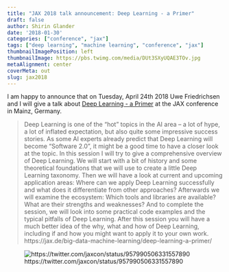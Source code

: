 ```yaml
---
title: "JAX 2018 talk announcement: Deep Learning - a Primer"
draft: false
author: Shirin Glander
date: '2018-01-30'
categories: ["conference", "jax"]
tags: ["deep learning", "machine learning", "conference", "jax"]
thumbnailImagePosition: left
thumbnailImage: https://pbs.twimg.com/media/DUt3SXyUQAE3TOv.jpg
metaAlignment: center
coverMeta: out
slug: jax2018
---
```


I am happy to announce that on Tuesday, April 24th 2018 Uwe Friedrichsen and I will give a talk about [Deep Learning - a Primer](https://jax.de/big-data-machine-learning/deep-learning-a-primer/) at the JAX conference in Mainz, Germany. 

> Deep Learning is one of the "hot" topics in the AI area – a lot of hype, a lot of inflated expectation, but also quite some impressive success stories. As some AI experts already predict that Deep Learning will become "Software 2.0", it might be a good time to have a closer look at the topic. In this session I will try to give a comprehensive overview of Deep Learning. We will start with a bit of history and some theoretical foundations that we will use to create a little Deep Learning taxonomy. Then we will have a look at current and upcoming application areas: Where can we apply Deep Learning successfully and what does it differentiate from other approaches? Afterwards we will examine the ecosystem: Which tools and libraries are available? What are their strengths and weaknesses? And to complete the session, we will look into some practical code examples and the typical pitfalls of Deep Learning. After this session you will have a much better idea of the why, what and how of Deep Learning, including if and how you might want to apply it to your own work. https://jax.de/big-data-machine-learning/deep-learning-a-primer/

![https://twitter.com/jaxcon/status/957990506331557890](https://pbs.twimg.com/media/DUt3SXyUQAE3TOv.jpg)

